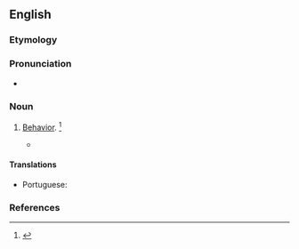 ==English==

===Etymology===
{{suffix|abear|ance|lang=en}}

===Pronunciation===
* {{a|US}} {{IPA|/əˈbɜɹ.əns/|lang=en}}

===Noun===
{{en-noun|-}}

# {{lb|en|rare}} [[behavior|Behavior]]. {{defdate|Mid 16<sup>th</sup> century.}}<ref>{{R:SOED5|page=3}}</ref>
#* {{quote-book|year=1769|title={{w|Commentaries on the laws of England}}|author={{w|William Blackstone|Sir William Blackstone}}|passage=The other species of recognizance, with sureties, is tor the good '''abearance''' or good behaviour.}}

====Translations====
{{trans-see|behavior}}
* Portuguese: {{t|pt|conducta}}

===References===
<references/>